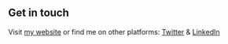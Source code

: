 ## Get in touch

Visit [my website](https://www.lekoarts.de?utm_source=cara&utm_medium=Starter) or find me on other platforms: [Twitter](https://www.twitter.com/gabrielbca15) & [LinkedIn](https://www.linkedin.com/in/gabrielbencomo/)

